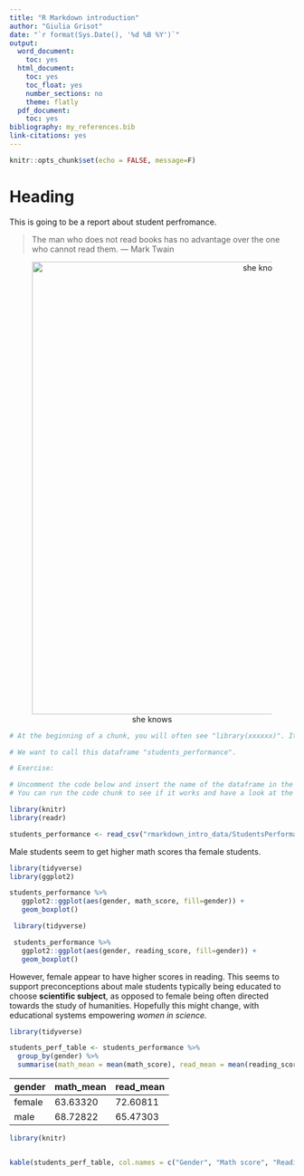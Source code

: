 ```yaml
---
title: "R Markdown introduction"
author: "Giulia Grisot"
date: "`r format(Sys.Date(), '%d %B %Y')`"
output:
  word_document:
    toc: yes
  html_document:
    toc: yes
    toc_float: yes
    number_sections: no
    theme: flatly
  pdf_document:
    toc: yes
bibliography: my_references.bib
link-citations: yes
---
```


<!--

CUSTOMISE YOUR YAML


It's your turn!

Look at the top of the window, do you see the Knit button? try and click on it.
You should either get an error or a blank output, right? Don't worry, that's supposed to happen. It is because this file does not yet have a YAML, nor a content, which means R Studio does not really know what to do with it.

Exercise:

Try and create the header above from scratch. Remember to enclose it between two sets of "---" (no spaces between the three), and to include the fields `title` `date` `author`, followed respectively by a column sign, and by your input data (i.e. the title, your name, the date).
Don't forget the most important field: the `output`. For now, use "html_document" as the output format.

Ok, know knit again.

Did it work now? Well done!

-------------------------------

THE DATE

Now that you have a nice title and your name on the report, you might want to change the way the date is displayed. Of course you can add in manually as text, especially if you want it to remain the same. However, if you want it to reflect the date in which you have modified the document, you might want to use your System date.

In this case, use the code "`r format(Sys.Date(), '%d %B %Y')`" instead. You can change the order of d, B and Y, that indicate respectively day, month and year, or even add commas between them.

Also note how this green text is formatted between arrows. This indicates that whatever text is contained here will not be printed in our output. This way you can take notes also in the text sections (within code chunks, you can add comments by adding a "#" sign before the text.)

-----------------------------

THE MAIN BODY: TEXT AND CODE


Don't worry about the chunk of code below. It can define the knitting properties.
Leave it as it is for now: we will not discuss it in depth. It is however important to understand that it defines the "rules" for your rmarkdown output.
In the chunk content, `echo = FALSE` is an parameter of the knit function that tells your markdown document to avoid printing of the R code that generates outputs for all the chunks in your document. The `message = FALSE` prevents the printing of messages related to the chunks' content.
Notice also that it says "include=FALSE" in the chunk description inside the { }, which means you will not see this specific chunk when you knit the file, even though it will be excecuted.

You can try and change them later on and see what happens!
-->
```r
knitr::opts_chunk$set(echo = FALSE, message=F)
```



<!--

THE TEXT

Here we go! this might be the beginning of your report. As mentioned in the introductory presentation, you can organize your content hierarchically, simply using "#" sing. (yes, this same sign creates headings in the TEXT sections, and comments in the code chunks)

for instance:

# This would be your Heading 1
## This would be your Heading 2
### This would be your Heading 3
#### This would be your Heading 4
##### This would be your Heading 5

and so on.

If you want your sections to show numbers, you have to add this information to the YAML the following:

number_sections: true

However, as I mentioned before, be aware of the YAML format. In order for it to work, this is how it needs to look.

output:
  html_document:
    number_sections: true


Exercise:

Now try to insert a Heading (##) between this block of instructions and the next, as well as a short description. Then knit again and see what happens. Nice, right?

-->

# Heading

This is going to be a report about student perfromance.



<!--

BLOCKQUOTES

If you need to call special attention to a quote from another source, or design a pull quote for a magazine article, then Markdown's blockquote syntax will be useful. A blockquote is a sentence or paragraph that's been specially formatted to draw attention to the reader.

To create a block quote, all you have to do is preface a line with the "greater than" caret (>). For example:

> "In a few moments he was barefoot, his stockings folded in his pockets and his canvas shoes dangling by their knotted laces over his shoulders and, picking a pointed salt-eaten stick out of the jetsam among the rocks, he clambered down the slope of the breakwater."

You can increase the level of the quote by increasing the number of > symbols.

Exercise:

Add below a quote you like that will suit the beginning of your report and format it as a blockquote.
By inserting it below, it should naturally be printed after the description you wrote before.

-->


> The man who does not read books has no advantage over the one who cannot read them. — Mark Twain




<!--

IMAGES

There might be times when you simply want to insert an image in your report.
To do that, you just have to remember the structure ![]()

The square bracket contains your description for the image, and the parenthesis the link to either a local image (in which case you have to have it somewhere in your computer) or to an image online.

One more thing you might be wondering "how do I tell RStudio to center the image in the page?"
There are two ways to achieve this:

Markdown basic syntax: 

- central alignment = enclose the whole image code between <center> and </center> 

  i.e. <center>
       ![your caption](your link)
       </center>

- right and left alignment = enclose the whole image code between
  <p align='right'> or <p align='left'> and </p>
  
  i.e. <p align='right'>
       ![your caption](your link)
       </p>

To specify the size of your image, you can add a {} right after the (image link)
  
  ![your caption](your link){width=800}


Exercise:

As an extra funky opening for your report, also include an image that will go just after your blockquote.
It's up to you whether you want to use an online image or one that is on your local device. (It can also be a gif!)

Try and play around with page alignment and sizes to see what you like best.

-->

<center>

![she knows](image_sample.jpeg){width=800}


</center>

<!--

THE CODE

When creating your own reports, one of the first things you'll want to do is add some code!
You can add a code chuck manually by typing three ` signs followed by the type of code chunk you want, {r}. If you do it manually, remember to close your code chunk, again with three `.
Alternatively, on the top of this window, you should see a green button with a C and a little arrow. When you click on it, it will show you the different kind of code you can work with in your report. Select the code chunk you'd like and you're good to go. 

In the presentation I mentioned the Student annual rerport dataset.
Let's take a look at it.

The chunk of code below is already set up for you. Take a look at it and follow the instructions

-->

```r

# At the beginning of a chunk, you will often see "library(xxxxxx)". It indicates that a package has been loaded. Different packages perform different operations. For example, the package "readr" allows R to read the CSV file into a dataframe.

# We want to call this dataframe "students_performance". 

# Exercise:

# Uncomment the code below and insert the name of the dataframe in the spaces demarcated with XXXX.
# You can run the code chunk to see if it works and have a look at the output without knitting the whole document. Once you have added the dataframe name to the code, click on the little green arrow on the top right of the code block, try and see what happens. 

library(knitr)
library(readr)

students_performance <- read_csv("rmarkdown_intro_data/StudentsPerformance.csv")

```


<!-- 

Now you should see a dataframe in your Environment. Click on it to visualize it entirely, or write `View(students_performance)` in the console.


-------------------------------

INCLUDING PLOTS

One important feature of RMarkdown is how easily you can embed plots in your report.

The code to create a plot is ready for you in the chunk below (you will learn more about tidyverse later today) but it is missing the variables to be plotted.

Before you move on, note that near the "r" at the top of your chunk indicating the code type, you can add 
- a name for the chunk (this can be useful to move quickly between chunks by clicking at the bottom left button of this widows, which should feature the heading of your choice)
- the parameters for the chunk:
    - whether you want it to be executed (eval=)
    - whether you want it to be included or excluded in the final output (include=)
    - whether you want it to be printed it or you only want the code output (echo=)
    - whether you want the messages or warnings related to the code (message=  , warning=)

Try and play around with these!

Exercise:

1) Uncomment the code

2) insert a heading before the code chunk and write down a short summary of what it shows just before the plot. also remember to name the chunk. Knit and see how it looks.

3) create another chunk after this one, and use the same formula to create a plot with different variables. (have a look at the dataframe for inspiration). Also here, write down a short description of it before or afterwards, and try to include one word in bold, one in italics and a direct reference to the dataframe (do you remember how?).



ps. if you are using Windows, you can comment and uncomment by selecting and pressing Ctrl+Shift+C
There should be a similar shortcut for Mac. You can find all the shortcuts in Tools > Keyboard Shortcut Help

-->

Male students seem to get higher math scores tha female students.

```r

library(tidyverse)
library(ggplot2)

students_performance %>%
   ggplot2::ggplot(aes(gender, math_score, fill=gender)) +
   geom_boxplot()

```

```r

 library(tidyverse)

 students_performance %>%
   ggplot2::ggplot(aes(gender, reading_score, fill=gender)) +
   geom_boxplot()

```
However, female appear to have higher scores in reading. This seems to support preconceptions about male students typically being educated to choose **scientific subject**, as opposed to female being often directed towards the study of humanities. Hopefully this might change, with educational systems empowering *women in science.*


<!-- Good work!
Now go back to the video: we'll discuss problems and after a short break you'll see how to make tables and manage references.
-->





<!--

Ok, now you are ready for the second practice session.


MANUAL TABLES

As you have seen, you can easily create tables in markdown. One way to do this is to input it manually, using Markdown syntax. This allows you to create a table independently of what is or is not in your environment.
Also, you don't need a code chunk to insert a markdown table.

Markdown tables are physically represented using dash - to separate the header row from the content ones,
and pipe | to separate columns.

heading col 1 | heading col 2
------------- | -------------
Cell          |  Cell  


You can  populate a table in any way you want

Letter | Digit | Character
------ | ------|----------
a      | 4     | $
       | 365   | (
b      |       | ^  

Markdown ignores spacing. The same table could be written like this:

Letter|Digit|Character
---|---|---
a|4|$
 |365|(
b| |^  


NOTE: if you need a void column you must add a space between the pipes



As you can see, the code of the table does not need to represent the spacing of the table - that is accomplished within the markdown.

If you want to align the content of a table, you just have to use the : sign in the separator between the heading and the cell contents as follows:


Lastly, if you want to increase the width of one colum, you can do it "visually", adding or removing dashes.
For example, if we wanted the second colum to be roughly double as wide as the other two, we could do this:


Column | Column         | Column
:----- | :------------: | -----:
Left   | Center         | Right
align  | align          | align


Exercise:

Uncomment the code below and have a look at the dataframe that is created.
Can you reproduce that table manually? Remember that the rules to make text bold and italics work the same as for the text sections.

Create a table manually after the instructions and see if it matches.


-->


```r
library(tidyverse)

students_perf_table <- students_performance %>%
  group_by(gender) %>%
  summarise(math_mean = mean(math_score), read_mean = mean(reading_score))

```

gender  |  math_mean |  read_mean
------- | ---------- | ----------
female  |   63.63320 |   72.60811
male    |   68.72822 |   65.47303



<!--

Beautiful. Now see the code below?
That will achieve the same result with the knitr function "kable"

Exercise:

Uncomment the code, find the name of the dataframe we have created above to print the means for math and reading scores, and substitute that to "THE_DATA_YOU_WANT_TO_TRANSFORM" in the kable function. Also, insert the names for columns and give the table a caption.

Knit and see what happens.


-->


```r
library(knitr)


kable(students_perf_table, col.names = c("Gender", "Math score", "Reading score"), caption = "Average  amth and reading score by gender")

```





<!--

USING REFERENCES

Remember what we said about references?
first you have to "connect" your reference library to the markdown document.
This can be done by adding a line to your YAML, namely

  bibliography: my_references.bib

if you also want the inline references to connect to the bibliography at the end, add also the following line to the YAML

  link-citations: yes


Open the bib file by clicking at it on your working directory and have a look at it.
Every element in the library starts with a @ sign, followed by the type of work, and then by the reference ID preceded by a { sign.
The ID is what you need to refer to the item.

for instance, the first one in the my_reference.bib file is "Johnson-Laird1989"

Citing this work in your report text is very easy, just use a @ sign, followed by the reference id (no spaces!), i.e. 

  @Johnson-Laird1989

If you want the reference to be within parenthesis, just enclose it in square brakets like this

  [@Johnson-Laird1989]

If you want to add several references within a parenthesis, separate them with a semicolon. Each of the ID has to be preceded by a @.

If they are not in a parenthesis, you don't have to use a semicolon, any separating punctuation should work fine.

  [@Johnson-Laird1989; @Mellmann2017]

  @Johnson-Laird1989, @Mellmann2017

If you need to specify the pages add a square bracket with the page number/s, or with p. and the page number, for the inline references, and {} for the parentheticals.
  
  @Johnson-Laird1989[25], @Mellmann2017[227-234]
  
  [@Johnson-Laird1989{p.23}; @Mellmann2017{227-234}]


Exercise:

Try and write a short sentence where you use one inline reference with a single page number and a reference in parenthesis with a page span.


-->







<!--

Have you noticed how R Markdown automatically creates a bibliography for you?
Give this the heading ## References

Leave this heading always at the bottom of your document, so that the bibliography - that markdown puts at the end - will be directly beneath it.

-->









<!--

Ok, so now you have written down your report and your supervisor tells you he only reads word documents.
Bummer, right?

Well, it is really easy to make her happy.

Just try and add the "word_document" output above "html_document" (at the same indentation).
Remember, if you want a table of content you can add a colon right after word_document, make a new line, indent one more level, and add toc:yes
and the same goes for the section number, number_sections: false

-->



